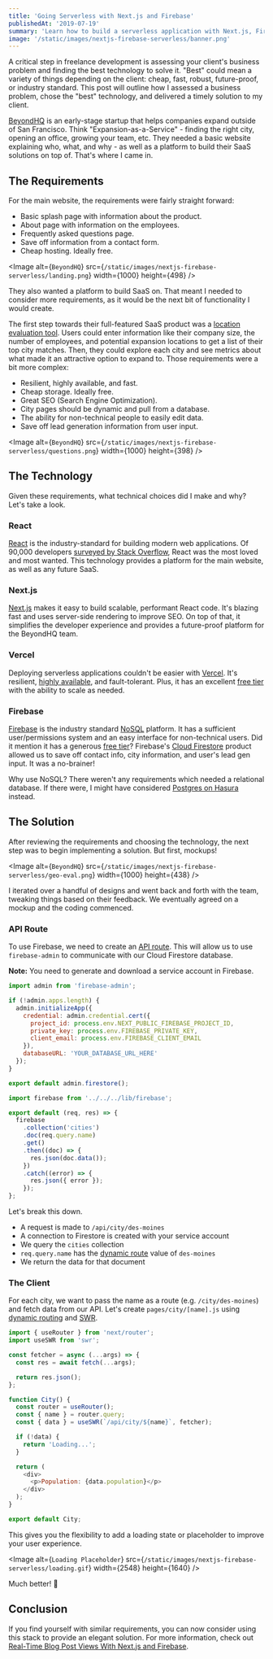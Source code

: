 ```yaml
---
title: 'Going Serverless with Next.js and Firebase'
publishedAt: '2019-07-19'
summary: 'Learn how to build a serverless application with Next.js, Firebase, Cloud Firestore, and easily deploy it with Vercel.'
image: '/static/images/nextjs-firebase-serverless/banner.png'
---
```


A critical step in freelance development is assessing your client's business problem and finding the best technology to solve it. "Best" could mean a variety of things depending on the client: cheap, fast, robust, future-proof, or industry standard. This post will outline how I assessed a business problem, chose the "best" technology, and delivered a timely solution to my client.

[BeyondHQ](https://beyondhq.co/) is an early-stage startup that helps companies expand outside of San Francisco. Think "Expansion-as-a-Service" - finding the right city, opening an office, growing your team, etc. They needed a basic website explaining who, what, and why - as well as a platform to build their SaaS solutions on top of. That's where I came in.

## The Requirements

For the main website, the requirements were fairly straight forward:

- Basic splash page with information about the product.
- About page with information on the employees.
- Frequently asked questions page.
- Save off information from a contact form.
- Cheap hosting. Ideally free.

<Image
  alt={`BeyondHQ`}
  src={`/static/images/nextjs-firebase-serverless/landing.png`}
  width={1000}
  height={498}
/>

They also wanted a platform to build SaaS on. That meant I needed to consider more requirements, as it would be the next bit of functionality I would create.

The first step towards their full-featured SaaS product was a [location evaluation tool](https://beyondhq.co/geo-eval). Users could enter information like their company size, the number of employees, and potential expansion locations to get a list of their top city matches. Then, they could explore each city and see metrics about what made it an attractive option to expand to. Those requirements were a bit more complex:

- Resilient, highly available, and fast.
- Cheap storage. Ideally free.
- Great SEO (Search Engine Optimization).
- City pages should be dynamic and pull from a database.
- The ability for non-technical people to easily edit data.
- Save off lead generation information from user input.

<Image
  alt={`BeyondHQ`}
  src={`/static/images/nextjs-firebase-serverless/questions.png`}
  width={1000}
  height={398}
/>

## The Technology

Given these requirements, what technical choices did I make and why? Let's take a look.

### React

[React](https://reactjs.org/) is the industry-standard for building modern web applications. Of 90,000 developers [surveyed by Stack Overflow](https://insights.stackoverflow.com/survey/2019), React was the most loved and most wanted. This technology provides a platform for the main website, as well as any future SaaS.

### Next.js

[Next.js](https://nextjs.org/) makes it easy to build scalable, performant React code. It's blazing fast and uses server-side rendering to improve SEO. On top of that, it simplifies the developer experience and provides a future-proof platform for the BeyondHQ team.

### Vercel

Deploying serverless applications couldn't be easier with [Vercel](https://vercel.com). It's resilient, [highly available](https://vercel.com/smart-cdn), and fault-tolerant. Plus, it has an excellent [free tier](https://vercel.com/pricing) with the ability to scale as needed.

### Firebase

[Firebase](https://firebase.google.com/) is the industry standard [NoSQL](https://en.wikipedia.org/wiki/NoSQL) platform. It has a sufficient user/permissions system and an easy interface for non-technical users. Did it mention it has a generous [free tier](https://firebase.google.com/pricing)? Firebase's [Cloud Firestore](https://firebase.google.com/products/firestore/) product allowed us to save off contact info, city information, and user's lead gen input. It was a no-brainer!

Why use NoSQL? There weren't any requirements which needed a relational database. If there were, I might have considered [Postgres on Hasura](https://hasura.io/) instead.

## The Solution

After reviewing the requirements and choosing the technology, the next step was to begin implementing a solution. But first, mockups!

<Image
  alt={`BeyondHQ`}
  src={`/static/images/nextjs-firebase-serverless/geo-eval.png`}
  width={1000}
  height={438}
/>

I iterated over a handful of designs and went back and forth with the team, tweaking things based on their feedback. We eventually agreed on a mockup and the coding commenced.

### API Route

To use Firebase, we need to create an [API route](https://nextjs.org/docs/api-routes/introduction).
This will allow us to use `firebase-admin` to communicate with our Cloud Firestore database.

**Note:** You need to generate and download a service account in Firebase.

```js:lib/firebase.js
import admin from 'firebase-admin';

if (!admin.apps.length) {
  admin.initializeApp({
    credential: admin.credential.cert({
      project_id: process.env.NEXT_PUBLIC_FIREBASE_PROJECT_ID,
      private_key: process.env.FIREBASE_PRIVATE_KEY,
      client_email: process.env.FIREBASE_CLIENT_EMAIL
    }),
    databaseURL: 'YOUR_DATABASE_URL_HERE'
  });
}

export default admin.firestore();
```

```js:pages/api/city/[name].js
import firebase from '../../../lib/firebase';

export default (req, res) => {
  firebase
    .collection('cities')
    .doc(req.query.name)
    .get()
    .then((doc) => {
      res.json(doc.data());
    })
    .catch((error) => {
      res.json({ error });
    });
};
```

Let's break this down.

- A request is made to `/api/city/des-moines`
- A connection to Firestore is created with your service account
- We query the `cities` collection
- `req.query.name` has the [dynamic route](https://nextjs.org/docs/routing/dynamic-routes) value of `des-moines`
- We return the data for that document

### The Client

For each city, we want to pass the name as a route (e.g. `/city/des-moines`) and fetch data from our API.
Let's create `pages/city/[name].js` using [dynamic routing](https://nextjs.org/docs/routing/dynamic-routes) and [SWR](/blog/fetching-data-with-swr).

```js:/pages/city/[name].js
import { useRouter } from 'next/router';
import useSWR from 'swr';

const fetcher = async (...args) => {
  const res = await fetch(...args);

  return res.json();
};

function City() {
  const router = useRouter();
  const { name } = router.query;
  const { data } = useSWR(`/api/city/${name}`, fetcher);

  if (!data) {
    return 'Loading...';
  }

  return (
    <div>
      <p>Population: {data.population}</p>
    </div>
  );
}

export default City;
```

This gives you the flexibility to add a loading state or placeholder to improve your user experience.

<Image
  alt={`Loading Placeholder`}
  src={`/static/images/nextjs-firebase-serverless/loading.gif`}
  width={2548}
  height={1640}
/>

Much better! 🎉

## Conclusion

If you find yourself with similar requirements, you can now consider using this stack to provide an elegant solution.
For more information, check out [Real-Time Blog Post Views With Next.js and Firebase](/blog/real-time-post-views).
